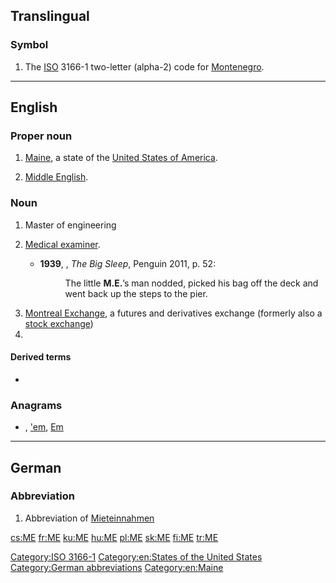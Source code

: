 {{also|Appendix:Variations of "me"}}
==Translingual==

===Symbol===
{{head|mul|symbol}}
# The [[ISO]] 3166-1 two-letter (alpha-2) code for [[Montenegro]].

[[Category:ISO 3166-1]]

----

==English==

===Proper noun===
{{en-proper noun}}

# {{label|en|initialism}} [[Maine]], a state of the [[United States of America]].
# {{label|en|linguistics|initialism}} [[Middle English]].

===Noun===
{{en-noun}}

# {{label|en|initialism}} Master of engineering
# {{label|en|initialism}} [[medical examiner#English|Medical examiner]].
#* '''1939''', {{w|Raymond Chandler}}, ''The Big Sleep'', Penguin 2011, p. 52:
#*: The little '''M.E.'''’s man nodded, picked his bag off the deck and went back up the steps to the pier.
# [[w:Montreal Exchange|Montreal Exchange]], a futures and derivatives exchange (formerly also a [[stock exchange]])
# {{abbreviation of|lang=en|myalgic encephalomyelitis}}

====Derived terms====
* {{sense|myalgic encephalomyelitis}} {{l|en|ME/CFS}}

===Anagrams===
* {{l|en|em}} , [['em#English|'em]], [[Em#English|Em]]

[[Category:en:States of the United States]]

----

==German==

===Abbreviation===
{{rfc-header|Abbreviation}}
{{head|de|abbreviation}}

# {{label|de|real estate listing}} Abbreviation of [[Mieteinnahmen]]

[[Category:German abbreviations]]
[[Category:en:Maine]]

[[cs:ME]]
[[fr:ME]]
[[ku:ME]]
[[hu:ME]]
[[pl:ME]]
[[sk:ME]]
[[fi:ME]]
[[tr:ME]]